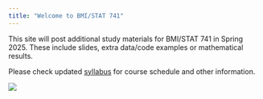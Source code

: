 ```yaml
---
title: "Welcome to BMI/STAT 741"
---
```


This site will post additional study materials for BMI/STAT 741 in Spring 2025. These include slides, extra data/code examples or mathematical results.

Please check updated [syllabus](about.html) for course schedule and other information.

![](images/wordcloud.png)
